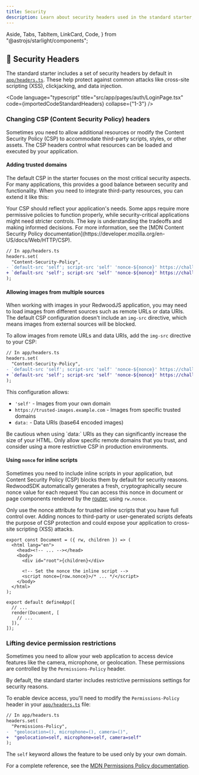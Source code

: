 ```yaml
---
title: Security
description: Learn about security headers used in the standard starter, what they do, and how to configure them for your app.
---
```


  Aside,
  Tabs,
  TabItem,
  LinkCard,
  Code,
} from "@astrojs/starlight/components";


## 🔐 Security Headers

The standard starter includes a set of security headers by default in [`app/headers.ts`](https://github.com/redwoodjs/sdk/blob/main/starters/standard/src/app/headers.ts). These help protect against common attacks like cross-site scripting (XSS), clickjacking, and data injection.

<Code
  language="typescript"
  title="src/app/pages/auth/LoginPage.tsx"
  code={importedCodeStandardHeaders}
  collapse={"1-3"}
/>

### Changing CSP (Content Security Policy) headers

Sometimes you need to allow additional resources or modify the Content Security Policy (CSP) to accommodate third-party scripts, styles, or other assets. The CSP headers control what resources can be loaded and executed by your application.

#### Adding trusted domains

The default CSP in the starter focuses on the most critical security aspects. For many applications, this provides a good balance between security and functionality. When you need to integrate third-party resources, you can extend it like this:

<Aside>
  Your CSP should reflect your application's needs. Some apps require more
  permissive policies to function properly, while security-critical applications
  might need stricter controls. The key is understanding the tradeoffs and
  making informed decisions. For more information, see the [MDN Content Security
  Policy documentation](https://developer.mozilla.org/en-US/docs/Web/HTTP/CSP).
</Aside>

```diff
// In app/headers.ts
headers.set(
  "Content-Security-Policy",
- `default-src 'self'; script-src 'self' 'nonce-${nonce}' https://challenges.cloudflare.com; style-src 'self' 'unsafe-inline'; frame-src https://challenges.cloudflare.com; object-src 'none';`,
+ `default-src 'self'; script-src 'self' 'nonce-${nonce}' https://challenges.cloudflare.com https://trusted-scripts.example.com; style-src 'self' 'unsafe-inline'; frame-src https://challenges.cloudflare.com; img-src 'self' https://images.example.com; object-src 'none';`,
);
```

#### Allowing images from multiple sources

When working with images in your RedwoodJS application, you may need to load images from different sources such as remote URLs or data URIs. The default CSP configuration doesn't include an `img-src` directive, which means images from external sources will be blocked.

To allow images from remote URLs and data URIs, add the `img-src` directive to your CSP:

```diff
// In app/headers.ts
headers.set(
  "Content-Security-Policy",
- `default-src 'self'; script-src 'self' 'nonce-${nonce}' https://challenges.cloudflare.com; style-src 'self' 'unsafe-inline'; frame-src https://challenges.cloudflare.com; object-src 'none';`,
+ `default-src 'self'; script-src 'self' 'nonce-${nonce}' https://challenges.cloudflare.com; style-src 'self' 'unsafe-inline'; frame-src https://challenges.cloudflare.com; img-src 'self' https://trusted-images.example.com data:; object-src 'none';`,
);
```

This configuration allows:

- `'self'` - Images from your own domain
- `https://trusted-images.example.com` - Images from specific trusted domains
- `data:` - Data URIs (base64 encoded images)

<Aside type="caution">
  Be cautious when using `data:` URIs as they can significantly increase the
  size of your HTML. Only allow specific remote domains that you trust, and
  consider using a more restrictive CSP in production environments.
</Aside>

#### Using `nonce` for inline scripts

Sometimes you need to include inline scripts in your application, but Content Security Policy (CSP) blocks them by default for security reasons. RedwoodSDK automatically generates a fresh, cryptographically secure nonce value for each request You can access this nonce in document or page components rendered by the [router](./routing), using `rw.nonce`.

<Aside type="caution">
  Only use the nonce attribute for trusted inline scripts that you have full
  control over. Adding nonces to third-party or user-generated scripts defeats
  the purpose of CSP protection and could expose your application to cross-site
  scripting (XSS) attacks.
</Aside>

```tsx
export const Document = ({ rw, children }) => (
  <html lang="en">
    <head><!-- ... --></head>
    <body>
      <div id="root">{children}</div>

      <!-- Set the nonce the inline script -->
      <script nonce={row.nonce}>/* ... */</script>
    </body>
  </html>
);

export default defineApp([
  // ...
  render(Document, [
    // ...
  ]),
]);
```

### Lifting device permission restrictions

Sometimes you need to allow your web application to access device features like the camera, microphone, or geolocation. These permissions are controlled by the `Permissions-Policy` header.

By default, the standard starter includes restrictive permissions settings for security reasons.

To enable device access, you'll need to modify the `Permissions-Policy` header in your [`app/headers.ts`](https://github.com/redwoodjs/sdk/blob/main/starters/standard/src/) file:

```diff
// In app/headers.ts
headers.set(
  "Permissions-Policy",
-  "geolocation=(), microphone=(), camera=()",
+  "geolocation=self, microphone=self, camera=self"
);
```

The `self` keyword allows the feature to be used only by your own domain.

For a complete reference, see the [MDN Permissions Policy documentation](https://developer.mozilla.org/en-US/docs/Web/HTTP/Headers/Permissions-Policy).
